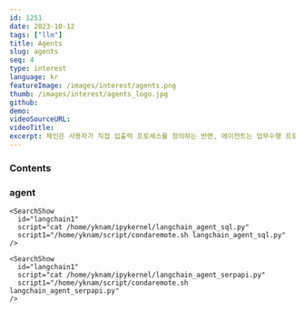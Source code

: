 ```yaml
---
id: 1251
date: 2023-10-12
tags: ["llm"]
title: Agents
slug: agents
seq: 4
type: interest
language: kr
featureImage: /images/interest/agents.png
thumb: /images/interest/agents_logo.jpg
github:
demo:
videoSourceURL:
videoTitle:
excerpt: 체인은 사용자가 직접 입출력 프로세스를 정의하는 반면, 에이전트는 업무수행 프로세스의 단계별 사고 프로세스를 제시하므로 이를 통해 더 나은 답변을 얻을 수 있습니다.
---
```


### Contents

### agent

    <SearchShow
      id="langchain1"
      script="cat /home/yknam/ipykernel/langchain_agent_sql.py"
      script1="/home/yknam/script/condaremote.sh langchain_agent_sql.py"
    />

    <SearchShow
      id="langchain1"
      script="cat /home/yknam/ipykernel/langchain_agent_serpapi.py"
      script1="/home/yknam/script/condaremote.sh langchain_agent_serpapi.py"
    />

